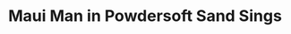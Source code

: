 ---
title: Maui Man in Powdersoft Sand Sings
media: 
dimensions: 36" x 30"
hero_image: ../../images/gallery/maui_man_in_powdersoft_sand_sings.jpg
sale_status: Sold
---